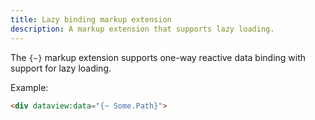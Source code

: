 ```yaml
---
title: Lazy binding markup extension
description: A markup extension that supports lazy loading.
---
```


The `{~}` markup extension supports one-way reactive data binding with support for lazy loading.

Example:
```html
<div dataview:data="{~ Some.Path}">
```
